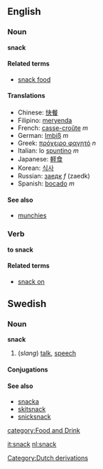 ==English==
===Noun===
'''snack'''

====Related terms====
*[[snack food]]

====Translations====
*Chinese: [[快餐]]
*Filipino: [[meryenda]]
*French: [[casse-croûte]] ''m''
*German: [[Imbiß]] ''m''
*Greek: [[πρόχειρο φαγητό]] ''n''
*Italian: lo [[spuntino]] ''m''
*Japanese: [[軽食]]
*Korean: [[식사]]
*Russian: [[заедк]] ''f'' (zaedk)
*Spanish: [[bocado]] ''m''

====See also====
*[[munchies]]<!-- seldom used in the singular -->

===Verb===
'''to snack'''

====Related terms====
*[[snack on]]

==Swedish==
===Noun===
'''snack'''
#(''slang'') [[talk]], [[speech]]

====Conjugations====
{{sv-noun-un|gender=Neuter|snack|snacket|snacks|snackets}}

====See also====
*[[snacka]]
*[[skitsnack]]
*[[snicksnack]]

[[Category:Dutch derivations]]
[[category:Food and Drink]]

[[it:snack]]
[[nl:snack]]